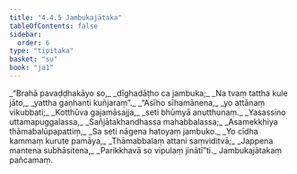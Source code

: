 ```yaml
---
title: "4.4.5 Jambukajātaka"
tableOfContents: false
sidebar:
  order: 6
type: "tipitaka"
basket: "su"
book: "ja1"
---
```



<DynamicBreadcrumb />

<Division number="137" book="ja1">

<Paragraph number="1059" type="verses" book="ja1">
_“Brahā pavaḍḍhakāyo so,_  
_dīghadāṭho ca jambuka;_  
_Na tvaṃ tattha kule jāto,_  
_yattha gaṇhanti kuñjaraṃ”._  

</Paragraph>

</Division>
<Division number="138" book="ja1">

<Paragraph number="1060" type="verses" book="ja1">
_“Asīho sīhamānena,_  
_yo attānaṃ vikubbati;_  
_Kotthūva gajamāsajja,_  
_seti bhūmyā anutthunaṃ._  

</Paragraph>

</Division>
<Division number="139" book="ja1">

<Paragraph number="1061" type="verses" book="ja1">
_Yasassino uttamapuggalassa,_  
_Sañjātakhandhassa mahabbalassa;_  
_Asamekkhiya thāmabalūpapattiṃ,_  
_Sa seti nāgena hatoyaṃ jambuko._  

</Paragraph>

</Division>
<Division number="140" book="ja1">

<Paragraph number="1062" type="verses" book="ja1">
_Yo cīdha kammaṃ kurute pamāya,_  
_Thāmabbalaṃ attani saṃviditvā;_  
_Jappena mantena subhāsitena,_  
_Parikkhavā so vipulaṃ jinātī”ti._  


</Paragraph>
</Division>

<Paragraph number="1063" type="center" book="ja1">
Jambukajātakaṃ pañcamaṃ.
</Paragraph>